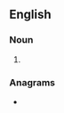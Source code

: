==English==

===Noun===
{{head|en|noun form}}

# {{plural of|woodpecker|lang=en}}

===Anagrams===
* {{anagrams|en|a=cdeekooprsw|peckerwoods}}